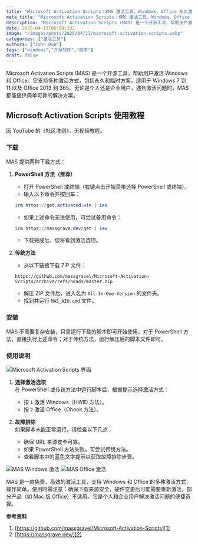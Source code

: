 ```yaml
---
title: "Microsoft Activation Scripts：KMS 激活工具，Windows、Office 永久激活不求人"
meta_title: "Microsoft Activation Scripts：KMS 激活工具，Windows、Office 永久激活不求人"
description: "Microsoft Activation Scripts (MAS) 是一个开源工具，帮助用户激活 Windows 和 Office。它支持多种激活方式，包括永久和临时方案，适用于 Windows 7 到 11 以及 Office 2013 到 365。无论是个人还是企业用户，遇到激活问题时，MAS 都能提供简单可靠的解决方案。"
date: 2025-04-13T06:08:33Z
image: "/images/posts/2025/04/13/microsoft-activation-scripts.webp"
categories: ["激活工具"]
authors: ["John Doe"]
tags: ["windows","开源软件","脚本"]
draft: false
---
```


Microsoft Activation Scripts (MAS) 是一个开源工具，帮助用户激活 Windows 和 Office。它支持多种激活方式，包括永久和临时方案，适用于 Windows 7 到 11 以及 Office 2013 到 365。无论是个人还是企业用户，遇到激活问题时，MAS 都能提供简单可靠的解决方案。

## Microsoft Activation Scripts 使用教程

<Notice type="note">因 YouTube 的《社区准则》，无视频教程。</Notice>

### 下载

MAS 提供两种下载方式：

1. **PowerShell 方法（推荐）**  
    - 打开 PowerShell 或终端（右键点击开始菜单选择 PowerShell 或终端）。
    - 输入以下命令并按回车：
    ``` powershell
    irm https://get.activated.win | iex
    ```
    - 如果上述命令无法使用，可尝试备用命令：
    ``` powershell
    irm https://massgrave.dev/get | iex
    ```
    - 下载完成后，您将看到激活选项。

2. **传统方法**  
    - 从以下链接下载 ZIP 文件：
    ``` http
    https://github.com/massgravel/Microsoft-Activation-Scripts/archive/refs/heads/master.zip
    ```
    - 解压 ZIP 文件后，进入名为 `All-In-One-Version` 的文件夹。
    - 找到并运行 `MAS_AIO.cmd` 文件。

### 安装

MAS 不需要复杂安装，只需运行下载的脚本即可开始使用。对于 PowerShell 方法，直接执行上述命令；对于传统方法，运行解压后的脚本文件即可。

### 使用说明

<Image
    src="/images/posts/2025/04/13/microsoft-activation-scripts-gui.webp"
    alt="Microsoft Activation Scripts 界面"
    caption="Microsoft Activation Scripts 界面"
/>

1. **选择激活选项**  
    在 PowerShell 或传统方法中运行脚本后，根据提示选择激活方式：
    - 按 `1` 激活 Windows（HWID 方法）。
    - 按 `2` 激活 Office（Ohook 方法）。

2. **故障排除**  
    如果脚本未能正常运行，请检查以下几点：
    - 确保 URL 来源安全可靠。
    - 如果 PowerShell 方法失败，可尝试传统方法。
    - 查看脚本中的蓝色文字提示以获取故障排除步骤。

<Image 
  src="/images/posts/2025/04/13/microsoft-activation-scripts-hwid.webp" 
  alt="MAS Windows 激活" 
  caption="MAS Windows 激活"
/>
<Image
    src="/images/posts/2025/04/13/microsoft-activation-scripts-ohook.webp"
    alt="MAS Office 激活"
    caption="MAS Office 激活"
/>

MAS 是一款免费、高效的激活工具，支持 Windows 和 Office 的多种激活方式，操作简单。使用时需注意：确保下载来源安全，硬件变更后可能需要重新激活，部分产品（如 Mac 版 Office）不适用。它是个人和企业用户解决激活问题的便捷选择。

**参考资料**

1. [https://github.com/massgravel/Microsoft-Activation-Scripts][1]
2. [https://massgrave.dev/][2]

[1]: https://github.com/massgravel/Microsoft-Activation-Scripts
[2]: https://massgrave.dev/